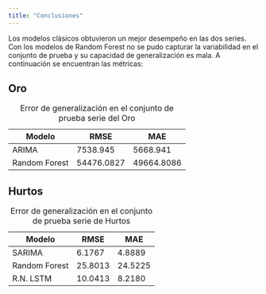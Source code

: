 ```yaml
---
title: "Conclusiones"
---
```


Los modelos clásicos obtuvieron un mejor desempeño en las dos series. Con los modelos de Random Forest no se pudo capturar la variabilidad en el conjunto de prueba y su capacidad de generalización es mala. A continuación se encuentran las métricas:

::: panel-tabset
## Oro

| Modelo        | RMSE     | MAE      |
|---------------|----------|----------|
| ARIMA         | 7538.945 | 5668.941 |
| Random Forest |54476.0827|49664.8086|

: Error de generalización en el conjunto de prueba serie del Oro

## Hurtos

| Modelo        | RMSE    | MAE     |
|---------------|---------|---------|
| SARIMA        | 6.1767  | 4.8889  |
| Random Forest | 25.8013 | 24.5225 |
| R.N. LSTM     | 10.0413 | 8.2180  |

: Error de generalización en el conjunto de prueba serie de Hurtos
:::
